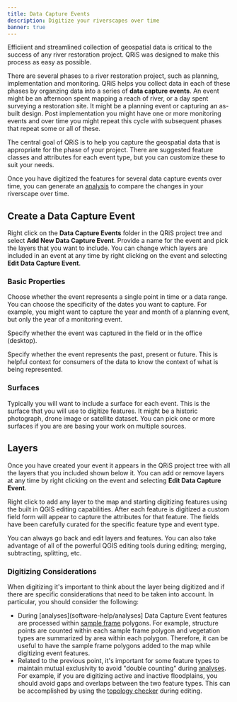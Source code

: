 ```yaml
---
title: Data Capture Events
description: Digitize your riverscapes over time
banner: true
---
```


Efficiient and streamlined collection of geospatial data is critical to the success of any river restoration project. QRiS was designed to make this process as easy as possible. 

There are several phases to a river restoration project, such as planning, implementation and monitoring. QRiS helps you collect data in each of these phases by organzing data into a series of **data capture events**. An event might be an afternoon spent mapping a reach of river, or a day spent surveying a restoration site. It might be a planning event or capturing an as-built design. Post implementation you might have one or more monitoring events and over time you might repeat this cycle with subsequent phases that repeat some or all of these.

The central goal of QRiS is to help you capture the geospatial data that is appropriate for the phase of your project. There are suggested feature classes and attributes for each event type, but you can customize these to suit your needs.

Once you have digitized the features for several data capture events over time, you can generate an [analysis](/software-help/analyses) to compare the changes in your riverscape over time.

## Create a Data Capture Event

Right click on the **Data Capture Events** folder in the QRiS project tree and select **Add New Data Capture Event**. Provide a name for the event and pick the layers that you want to include. You can change which layers are included in an event at any time by right clicking on the event and selecting **Edit Data Capture Event**.

### Basic Properties

Choose whether the event represents a single point in time or a data range. You can choose the specificity of the dates you want to capture. For example, you might want to capture the year and month of a planning event, but only the year of a monitoring event. 

Specify whether the event was captured in the field or in the office (desktop).

Specify whether the event represents the past, present or future. This is helpful context for consumers of the data to know the context of what is being represented.

### Surfaces

Typically you will want to include a surface for each event. This is the surface that you will use to digitize features. It might be a historic photograph, drone image or satellite dataset. You can pick one or more surfaces if you are are basing your work on multiple sources.

## Layers

Once you have created your event it appears in the QRiS project tree with all the layers that you included shown below it. You can add or remove layers at any time by right clicking on the event and selecting **Edit Data Capture Event**.

Right click to add any layer to the map and starting digitizing features using the built in QGIS editing capabilities. After each feature is digitized a custom field form will appear to capture the attributes for that feature. The fields have been carefully curated for the specific feature type and event type.

You can always go back and edit layers and features. You can also take advantage of all of the powerful QGIS editing tools during editing; merging, subtracting, splitting, etc.

### Digitizing Considerations

When digitizing it's important to think about the  layer being digitized and if there are specific considerations that need to be taken into account. In particular, you should consider the following:

- During [analyses](software-help/analyses] Data Capture Event features are processed within [sample frame](../sample-frames) polygons. For example, structure points are counted within each sample frame polygon and vegetation types are summarized by area within each polygon. Therefore, it can be useful to have the sample frame polygons added to the map while digitizing event features.
- Related to the previous point, it's important for some feature types to maintain mutual exclusivity to avoid "double counting" during [analyses](../analyses). For example, if you are digitizing active and inactive floodplains, you should avoid gaps and overlaps between the two feature types. This can be accomplished by using the [topology checker](https://docs.qgis.org/3.16/en/docs/user_manual/working_with_vector/editing_geometry_attributes.html#topology-checker) during editing.
